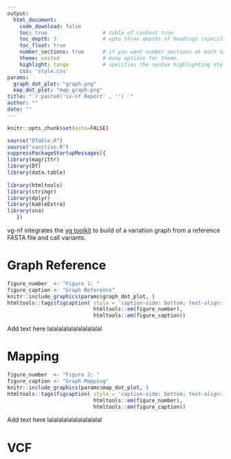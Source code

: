 ```yaml
---
output: 
  html_document:
    code_download: false
    toc: true                  # table of content true
    toc_depth: 3               # upto three depths of headings (specified by #, ## and ###)
    toc_float: true
    number_sections: true      # if you want number sections at each table header
    theme: united              # many options for theme.
    highlight: tango           # specifies the syntax highlighting style
    css: 'style.css'
params:
  graph_dot_plot: "graph.png"
  map_dot_plot: "map_graph.png"
title: "`r paste0('sv-nf Report' , '') `"
author: ""
date: ""
---
```



```r
knitr::opts_chunk$set(echo=FALSE)
```

```r
source("DTable.R")
source("sanitise.R")
suppressPackageStartupMessages({
library(magrittr)
library(DT)
library(data.table)
  
library(htmltools)
library(stringr)
library(dplyr)
library(kableExtra)
library(sna)
   })
```

vg-nf integrates the [vg toolkit](https://github.com/vgteam/vg) to build of a variation graph from a reference FASTA file and call variants.

# Graph Reference

```r
figure_number  <- "Figure 1: "
figure_caption <- "Graph Reference"
knitr::include_graphics(params$graph_dot_plot, )
htmltools::tags$figcaption( style = 'caption-side: bottom; text-align: center; font-size: 85%%; color: #71879d',
                            htmltools::em(figure_number),
                            htmltools::em(figure_caption))
```
Add text here lalalalalalalalalalalal

# Mapping

```r
figure_number  <- "Figure 2: "
figure_caption <- "Graph Mapping"
knitr::include_graphics(params$map_dot_plot, )
htmltools::tags$figcaption( style = 'caption-side: bottom; text-align: center; font-size: 85%%; color: #71879d',
                            htmltools::em(figure_number),
                            htmltools::em(figure_caption))
```
Add text here lalalalalalalalalalalal

# VCF
